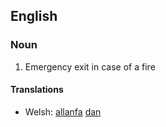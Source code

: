 ==English==

===Noun===

# Emergency exit in case of a fire

====Translations====
*Welsh: [[allanfa]] [[dan]]